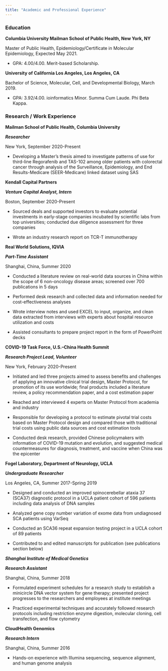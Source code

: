 ```yaml
---
title: "Academic and Professional Experience"
---
```


### Education

**Columbia University Mailman School of Public Health, New York, NY**

Master of Public Health, Epidemiology/Certificate in Molecular Epidemiology, Expected May 2021.

* GPA: 4.00/4.00. Merit-based Scholarship.

**University of California Los Angeles, Los Angeles, CA**

Bachelor of Science, Molecular, Cell, and Developmental Biology, March 2019.	 

* GPA: 3.92/4.00. ioinformatics Minor. Summa Cum Laude. Phi Beta Kappa.

### Research / Work Experience

**Mailman School of Public Health, Columbia University**			

**_Researcher_**

New York, September 2020-Present

* Developing a Master’s thesis aimed to investigate patterns of use for third-line Regorafenib and TAS-102 among older patients with colorectal cancer through analysis of the Surveillance, Epidemiology, and End Results-Medicare (SEER-Medicare) linked dataset using SAS

**Kendall Capital Partners**

**_Venture Capital Analyst, Intern_**

Boston, September 2020-Present

* Sourced deals and supported investors to evaluate potential investments in early-stage companies incubated by scientific labs from top universities; conducted due diligence assessment for three companies

* Wrote an industry research report on TCR-T immunotherapy

**Real World Solutions, IQVIA**

**_Part-Time Assistant_**

Shanghai, China, Summer 2020

*	Conducted a literature review on real-world data sources in China within the scope of 6 non-oncology disease areas; screened over 700 publications in 5 days

*	Performed desk research and collected data and information needed for cost-effectiveness analyses

*	Wrote interview notes and used EXCEL to input, organize, and clean data extracted from interviews with experts about hospital resource utilization and costs

*	Assisted consultants to prepare project report in the form of PowerPoint decks

**COVID-19 Task Force, U.S.–China Health Summit**	 

**_Research Project Lead, Volunteer_**

New York, February 2020-Present

*	Initiated and led three projects aimed to assess benefits and challenges of applying an innovative clinical trial design, Master Protocol, for promotion of its use worldwide; final products included a literature review, a policy recommendation paper, and a cost estimation paper

*	Reached and interviewed 4 experts on Master Protocol from academia and industry

*	Responsible for developing a protocol to estimate pivotal trial costs based on Master Protocol design and compared those with traditional trial costs using public data sources and cost estimation tools

*	Conducted desk research, provided Chinese policymakers with information of COVID-19 mutation and evolution, and suggested medical countermeasures for diagnosis, treatment, and vaccine when China was the epicenter

**Fogel Laboratory, Department of Neurology, UCLA**                             

**_Undergraduate Researcher_**	

Los Angeles, CA, Summer 2017-Spring 2019

*	Designed and conducted an improved spinocerebellar ataxia 37 (SCA37) diagnostic protocol in a UCLA patient cohort of 596 patients including data analysis of DNA samples

*	Analyzed gene copy number variation of exome data from undiagnosed SCA patients using VarSeq

*	Conducted an SCA36 repeat expansion testing project in a UCLA cohort of 89 patients

*	Contributed to and edited manuscripts for publication (see publications section below)

**_Shanghai Institute of Medical Genetics_**

**_Research Assistant_**

Shanghai, China, Summer 2018

*	Formulated experiment schedules for a research study to establish a minicircle DNA vector system for gene therapy; presented project progresses to the researchers and employees at institute meetings

*	Practiced experimental techniques and accurately followed research protocols including restriction enzyme digestion, molecular cloning, cell transfection, and flow cytometry

**CloudHealth Genomics**          

**_Research Intern_**

Shanghai, China, Summer 2016

*	Hands-on experience with Illumina sequencing, sequence alignment, and human genome analysis
